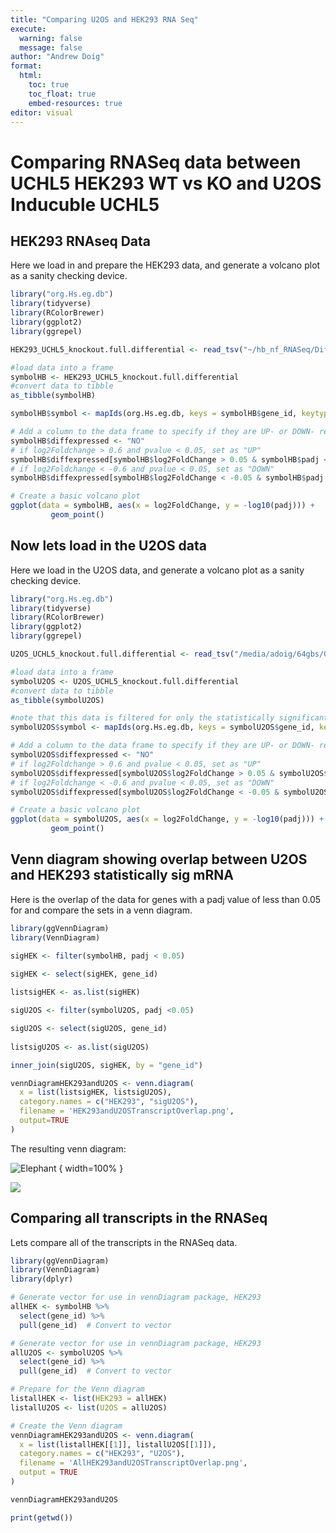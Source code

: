 ```yaml
---
title: "Comparing U2OS and HEK293 RNA Seq"
execute: 
  warning: false
  message: false
author: "Andrew Doig"
format:
  html:
    toc: true
    toc_float: true
    embed-resources: true
editor: visual
---
```


# Comparing RNASeq data between UCHL5 HEK293 WT vs KO and U2OS Inducuble UCHL5

## HEK293 RNAseq Data

Here we load in and prepare the HEK293 data, and generate a volcano plot as a sanity checking device.

```r
library("org.Hs.eg.db")
library(tidyverse)
library(RColorBrewer)
library(ggplot2)
library(ggrepel)

HEK293_UCHL5_knockout.full.differential <- read_tsv("~/hb_nf_RNASeq/Diff_Abundance/secondrunwithontology20241010/tables/differential/UCHL5_knockout.deseq2.results.tsv")

#load data into a frame
symbolHB <- HEK293_UCHL5_knockout.full.differential
#convert data to tibble
as_tibble(symbolHB)

symbolHB$symbol <- mapIds(org.Hs.eg.db, keys = symbolHB$gene_id, keytype = "ENSEMBL", column = "SYMBOL")

# Add a column to the data frame to specify if they are UP- or DOWN- regulated (log2fc respectively positive or negative)
symbolHB$diffexpressed <- "NO"
# if log2Foldchange > 0.6 and pvalue < 0.05, set as "UP"
symbolHB$diffexpressed[symbolHB$log2FoldChange > 0.05 & symbolHB$padj < 0.05] <- "UP"
# if log2Foldchange < -0.6 and pvalue < 0.05, set as "DOWN"
symbolHB$diffexpressed[symbolHB$log2FoldChange < -0.05 & symbolHB$padj < 0.05] <- "DOWN"

# Create a basic volcano plot
ggplot(data = symbolHB, aes(x = log2FoldChange, y = -log10(padj))) +
         geom_point()
```

## Now lets load in the U2OS data

Here we load in the U2OS data, and generate a volcano plot as a sanity checking device.

```r
library("org.Hs.eg.db")
library(tidyverse)
library(RColorBrewer)
library(ggplot2)
library(ggrepel)

U2OS_UCHL5_knockout.full.differential <- read_tsv("/media/adoig/64gbs/GChr38AtacSeq/U2OS RNASEQ/U2OS Differential Abundance without outlier/tables/differential/UCHL5_knockout.deseq2.results.tsv")

#load data into a frame
symbolU2OS <- U2OS_UCHL5_knockout.full.differential
#convert data to tibble
as_tibble(symbolU2OS)

#note that this data is filtered for only the statistically significant
symbolU2OS$symbol <- mapIds(org.Hs.eg.db, keys = symbolU2OS$gene_id, keytype = "ENSEMBL", column = "SYMBOL")

# Add a column to the data frame to specify if they are UP- or DOWN- regulated (log2fc respectively positive or negative)
symbolU2OS$diffexpressed <- "NO"
# if log2Foldchange > 0.6 and pvalue < 0.05, set as "UP"
symbolU2OS$diffexpressed[symbolU2OS$log2FoldChange > 0.05 & symbolU2OS$padj < 0.05] <- "UP"
# if log2Foldchange < -0.6 and pvalue < 0.05, set as "DOWN"
symbolU2OS$diffexpressed[symbolU2OS$log2FoldChange < -0.05 & symbolU2OS$padj < 0.05] <- "DOWN"

# Create a basic volcano plot
ggplot(data = symbolU2OS, aes(x = log2FoldChange, y = -log10(padj))) +
         geom_point()
```

## Venn diagram showing overlap between U2OS and HEK293 statistically sig mRNA

Here is the overlap of the data for genes with a padj value of less than 0.05 for and compare the sets in a venn diagram.

```r
library(ggVennDiagram)
library(VennDiagram)

sigHEK <- filter(symbolHB, padj < 0.05)
  
sigHEK <- select(sigHEK, gene_id)

listsigHEK <- as.list(sigHEK)

sigU2OS <- filter(symbolU2OS, padj <0.05)

sigU2OS <- select(sigU2OS, gene_id)
  
listsigU2OS <- as.list(sigU2OS)

inner_join(sigU2OS, sigHEK, by = "gene_id")

vennDiagramHEK293andU2OS <- venn.diagram(
  x = list(listsigHEK, listsigU2OS),
  category.names = c("HEK293", "sigU2OS"),
  filename = 'HEK293andU2OSTranscriptOverlap.png',
  output=TRUE
)


```

The resulting venn diagram:

![Elephant](AllHEK293andU2OSTranscriptOverlap.png) { width=100% }

![](HEK293andU2OSTranscriptOverlap.png)

## Comparing all transcripts in the RNASeq

Lets compare all of the transcripts in the RNASeq data.

```r
library(ggVennDiagram)
library(VennDiagram)
library(dplyr)

# Generate vector for use in vennDiagram package, HEK293
allHEK <- symbolHB %>%
  select(gene_id) %>%
  pull(gene_id)  # Convert to vector

# Generate vector for use in vennDiagram package, HEK293
allU2OS <- symbolU2OS %>%
  select(gene_id) %>%
  pull(gene_id)  # Convert to vector

# Prepare for the Venn diagram
listallHEK <- list(HEK293 = allHEK)
listallU2OS <- list(U2OS = allU2OS)

# Create the Venn diagram
vennDiagramHEK293andU2OS <- venn.diagram(
  x = list(listallHEK[[1]], listallU2OS[[1]]),
  category.names = c("HEK293", "U2OS"),
  filename = 'AllHEK293andU2OSTranscriptOverlap.png',
  output = TRUE
)

vennDiagramHEK293andU2OS
```

```r
print(getwd())
```
